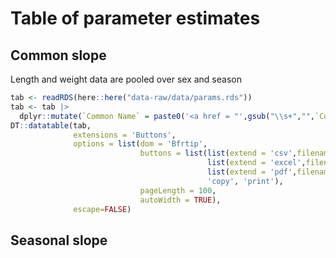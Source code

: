 # Table of parameter estimates

## Common slope

Length and weight data are pooled over sex and season
```r
tab <- readRDS(here::here("data-raw/data/params.rds"))
tab <- tab |> 
  dplyr::mutate(`Common Name` = paste0('<a href = "',gsub("\\s+","",`Common Name`),'.html">',`Common Name`,'</a>'))
DT::datatable(tab,
              extensions = 'Buttons', 
              options = list(dom = 'Bfrtip',
                             buttons = list(list(extend = 'csv',filename = "lengthWeightRelationships"),
                                            list(extend = 'excel',filename = "lengthWeightRelationships"),
                                            list(extend = 'pdf',filename = "lengthWeightRelationships"),
                                            'copy', 'print'),
                             pageLength = 100, 
                             autoWidth = TRUE),
              escape=FALSE)

```

## Seasonal slope

